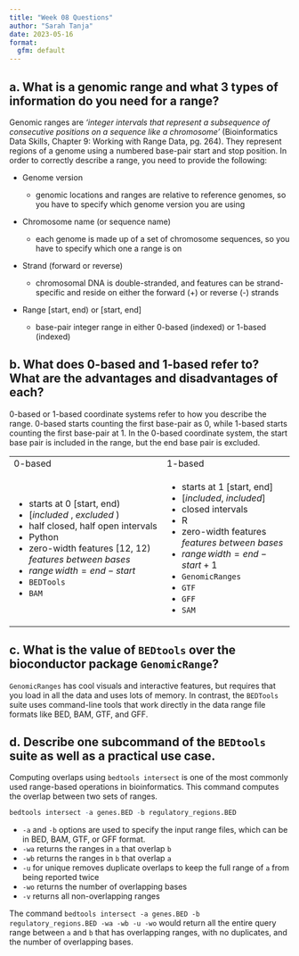 ```yaml
---
title: "Week 08 Questions"
author: "Sarah Tanja"
date: 2023-05-16
format: 
  gfm: default
---
```


## 

## **a. What is a genomic range and what 3 types of information do you need for a range?**

Genomic ranges are *'integer intervals that represent a subsequence of consecutive positions on a sequence like a chromosome'* (Bioinformatics Data Skills, Chapter 9: Working with Range Data, pg. 264). They represent regions of a genome using a numbered base-pair start and stop position. In order to correctly describe a range, you need to provide the following:

-   Genome version

    -   genomic locations and ranges are relative to reference genomes, so you have to specify which genome version you are using

-   Chromosome name (or sequence name)

    -   each genome is made up of a set of chromosome sequences, so you have to specify which one a range is on

-   Strand (forward or reverse)

    -   chromosomal DNA is double-stranded, and features can be strand-specific and reside on either the forward (+) or reverse (-) strands

-   Range \[start, end) or \[start, end\]

    -   base-pair integer range in either 0-based (indexed) or 1-based (indexed)

## **b. What does 0-based and 1-based refer to? What are the advantages and disadvantages of each?**

0-based or 1-based coordinate systems refer to how you describe the range. 0-based starts counting the first base-pair as 0, while 1-based starts counting the first base-pair at 1. In the 0-based coordinate system, the start base pair is included in the range, but the end base pair is excluded.

+------------------------------------------------------------+--------------------------------------------------+
| 0-based                                                    | 1-based                                          |
+------------------------------------------------------------+--------------------------------------------------+
| -   starts at 0 \[start, end)                              | -   starts at 1 \[start, end\]                   |
| -   \[*included* , *excluded* )                            | -   \[*included*, *included*\]                   |
| -   half closed, half open intervals                       | -   closed intervals                             |
| -   Python                                                 | -   R                                            |
| -   zero-width features \[12, 12) *features between bases* | -   zero-width features *features between bases* |
| -   $range \, width = end - start$                         | -   $range \, width = end - start +1$            |
| -   `BEDTools`                                             | -   `GenomicRanges`                              |
| -   `BAM`                                                  | -   `GTF`                                        |
|                                                            | -   `GFF`                                        |
|                                                            | -   `SAM`                                        |
+------------------------------------------------------------+--------------------------------------------------+

## **c. What is the value of `BEDtools` over the bioconductor package `GenomicRange`?**

`GenomicRanges` has cool visuals and interactive features, but requires that you load in all the data and uses lots of memory. In contrast, the `BEDTools` suite uses command-line tools that work directly in the data range file formats like BED, BAM, GTF, and GFF.

## **d. Describe one subcommand of the `BEDtools` suite as well as a practical use case.**

Computing overlaps using `bedtools intersect` is one of the most commonly used range-based operations in bioinformatics. This command computes the overlap between two sets of ranges.

```r

bedtools intersect -a genes.BED -b regulatory_regions.BED

```

-   `-a` and `-b` options are used to specify the input range files, which can be in BED, BAM, GTF, or GFF format.
-   `-wa` returns the ranges in `a` that overlap `b`
-    `-wb` returns the ranges in `b` that overlap `a`
-   `-u` for unique removes duplicate overlaps to keep the full range of `a` from being reported twice
-   `-wo` returns the number of overlapping bases
-   `-v` returns all non-overlapping ranges

The command `bedtools intersect -a genes.BED -b regulatory_regions.BED -wa -wb -u -wo` would return all the entire query range between `a` and `b` that has overlapping ranges, with no duplicates, and the number of overlapping bases.
